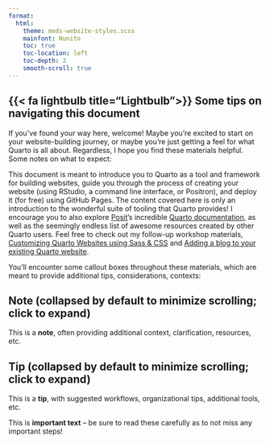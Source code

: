 ```yaml
---
format: 
  html:
    theme: meds-website-styles.scss
    mainfont: Nunito
    toc: true
    toc-location: left
    toc-depth: 2
    smooth-scroll: true
---
```


## {{< fa lightbulb title="Lightbulb">}} Some tips on navigating this document {#navigating-this-doc}

If you've found your way here, welcome! Maybe you're excited to start on your website-building journey, or maybe you're just getting a feel for what Quarto is all about. Regardless, I hope you find these materials helpful. Some notes on what to expect:

This document is meant to introduce you to Quarto as a tool and framework for building websites, guide you through the process of creating your website (using RStudio, a command line interface, or Positron), and deploy it (for free) using GitHub Pages. The content covered here is only an introduction to the wonderful suite of tooling that Quarto provides! I encourage you to also explore [Posit](https://posit.co/){target="_blank"}'s incredible [Quarto documentation](https://quarto.org/){target="_blank"}, as well as the seemingly endless list of awesome resources created by other Quarto users. Feel free to check out my follow-up workshop materials, [Customizing Quarto Websites using Sass & CSS](https://ucsb-meds.github.io/customizing-quarto-websites/#/title-slide){target="_blank"} and [Adding a blog to your existing Quarto website](https://samanthacsik.github.io/talks_workshops/2022-10-24-quarto-blogs/){target="_blank"}.

You'll encounter some callout boxes throughout these materials, which are meant to provide additional tips, considerations, contexts:

::: {.callout-note collapse="true"}
## Note (collapsed by default to minimize scrolling; click to expand)
This is a **note**, often providing additional context, clarification, resources, etc.
:::

::: {.callout-tip collapse="true"}
## Tip (collapsed by default to minimize scrolling; click to expand)
This is a **tip**, with suggested workflows, organizational tips, additional tools, etc.
:::

::: {.callout-important}
This is **important text** -- be sure to read these carefully as to not miss any important steps!
:::
